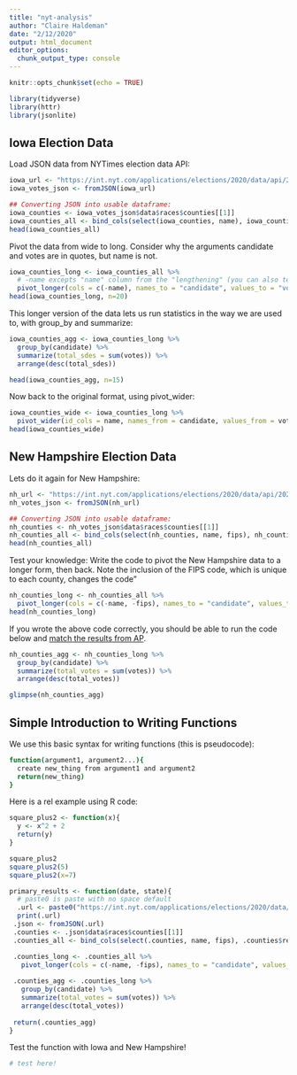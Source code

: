 ```yaml
---
title: "nyt-analysis"
author: "Claire Haldeman"
date: "2/12/2020"
output: html_document
editor_options: 
  chunk_output_type: console
---
```


```r
knitr::opts_chunk$set(echo = TRUE)
```


```r
library(tidyverse)
library(httr)
library(jsonlite)
```

## Iowa Election Data
Load JSON data from NYTimes election data API:

```r
iowa_url <- "https://int.nyt.com/applications/elections/2020/data/api/2020-02-03/iowa/president/democrat.json"
iowa_votes_json <- fromJSON(iowa_url)

## Converting JSON into usable dataframe:
iowa_counties <- iowa_votes_json$data$races$counties[[1]]
iowa_counties_all <- bind_cols(select(iowa_counties, name), iowa_counties$results)
head(iowa_counties_all)
```

Pivot the data from wide to long. Consider why the arguments candidate and votes are in quotes, but name is not.

```r
iowa_counties_long <- iowa_counties_all %>% 
  # -name excepts "name" column from the "lengthening" (you can also tell it what to include)
  pivot_longer(cols = c(-name), names_to = "candidate", values_to = "votes")
head(iowa_counties_long, n=20)
```

This longer version of the data lets us run statistics in the way we are used to, with group_by and summarize:

```r
iowa_counties_agg <- iowa_counties_long %>%
  group_by(candidate) %>%
  summarize(total_sdes = sum(votes)) %>%
  arrange(desc(total_sdes))

head(iowa_counties_agg, n=15)
```

Now back to the original format, using pivot_wider:

```r
iowa_counties_wide <- iowa_counties_long %>% 
  pivot_wider(id_cols = name, names_from = candidate, values_from = votes)
head(iowa_counties_wide)
```


## New Hampshire Election Data
Lets do it again for New Hampshire:

```r
nh_url <- "https://int.nyt.com/applications/elections/2020/data/api/2020-02-11/new-hampshire/president/democrat.json"
nh_votes_json <- fromJSON(nh_url)

## Converting JSON into usable dataframe:
nh_counties <- nh_votes_json$data$races$counties[[1]]
nh_counties_all <- bind_cols(select(nh_counties, name, fips), nh_counties$results)
head(nh_counties_all)
```

Test your knowledge: Write the code to pivot the New Hampshire data to a longer form, then back. Note the inclusion of the FIPS code, which is unique to each county, changes the code"

```r
nh_counties_long <- nh_counties_all %>%
  pivot_longer(cols = c(-name, -fips), names_to = "candidate", values_to = "votes")
head(nh_counties_long)

```

If you wrote the above code correctly, you should be able to run the code below and [match the results from AP](https://www.google.com/search?q=fianl+results+new+hampshire&rlz=1C5CHFA_enUS865US865&oq=fianl+results+new+hampshire&aqs=chrome..69i57j33l7.3442j0j7&sourceid=chrome&ie=UTF-8).

```r
nh_counties_agg <- nh_counties_long %>%
  group_by(candidate) %>%
  summarize(total_votes = sum(votes)) %>%
  arrange(desc(total_votes))

glimpse(nh_counties_agg)
```


## Simple Introduction to Writing Functions

We use this basic syntax for writing functions (this is pseudocode):

```bash
function(argument1, argument2...){
  create new_thing from argument1 and argument2
  return(new_thing)
}
```

Here is a rel example using R code:

```r
square_plus2 <- function(x){
  y <- x^2 + 2
  return(y)
}

square_plus2
square_plus2(5)
square_plus2(x=7)
```



```r
primary_results <- function(date, state){
  # paste0 is paste with no space default
  .url <- paste0("https://int.nyt.com/applications/elections/2020/data/api/", date, "/", state, "/president/democrat.json")
  print(.url)
 .json <- fromJSON(.url)
 .counties <- .json$data$races$counties[[1]]
 .counties_all <- bind_cols(select(.counties, name, fips), .counties$results)

 .counties_long <- .counties_all %>% 
   pivot_longer(cols = c(-name, -fips), names_to = "candidate", values_to = "votes")
 
 .counties_agg <- .counties_long %>%
   group_by(candidate) %>%
   summarize(total_votes = sum(votes)) %>%
   arrange(desc(total_votes))
 
 return(.counties_agg)
}
```

Test the function with Iowa and New Hampshire!

```r
# test here!

```